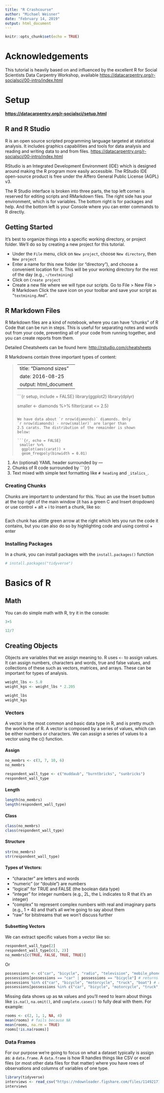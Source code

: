 ```yaml
---
title: "R Crashcourse"
author: "Michael Weisner"
date: "February 14, 2019"
output: html_document
---
```


```r
knitr::opts_chunk$set(echo = TRUE)
```

# Acknowledgements

This tutorial is heavily based on and influenced by the excellent R for Social Scientists Data Carpentry Workshop, available [https://datacarpentry.org/r-socialsci/00-intro/index.html](here)

# Setup

**[https://datacarpentry.org/r-socialsci/setup.html](Data Carpentry Setup Information)**

## R and R Studio
R is an open source scripted programming language targeted at statistical analysis. It includes graphics capabilities and tools for data analysis and reading and writing data to and from files. [https://datacarpentry.org/r-socialsci/00-intro/index.html](Source)


RStudio is an Integrated Development Environment (IDE) which is designed around making the R program more easily accessible. The RStudio IDE open-source product is free under the Affero General Public License (AGPL) v3. 

The R Studio interface is broken into three parts, the top left corner is reserved for editing scripts and RMarkdown files. The right side has your environment, which is for variables. The bottom right is for packages and help. And the bottom left is your Console where you can enter commands to R directly.

## Getting Started

It's best to organize things into a specific working directory, or project folder. We'll do so by creating a new project for this tutorial.

* Under the `File` menu, click on `New project`, choose `New directory`, then `New project`
* Enter a name for this new folder (or “directory”), and choose a convenient location for it. This will be your working directory for the rest of the day (e.g., `~/textmining`)
* Click on `Create project`
* Create a new file where we will type our scripts. Go to File > New File > R Markdown Click the save icon on your toolbar and save your script as “`textmining.Rmd`”.

## R Markdown Files

R Markdown files are a kind of notebook, where you can have "chunks" of R Code that can be run in steps. This is useful for separating notes and words out from your code, preventing all of your code from running together, and you can create reports from them.

Detailed Cheatsheets can be found here: [http://rstudio.com/cheatsheets](http://rstudio.com/cheatsheets)

R Markdowns contain three important types of content:

> ---
> title: "Diamond sizes"
> date: 2016-08-25
> output: html_document
> ---
> 
> ```{r setup, include = FALSE}
>  library(ggplot2)
>  library(dplyr)
> 
>  smaller <- diamonds %>% 
>   filter(carat <= 2.5)
> ```
> 
> We have data about `r nrow(diamonds)` diamonds. Only 
> `r nrow(diamonds) - nrow(smaller)` are larger than
> 2.5 carats. The distribution of the remainder is shown
> below:
> 
> ```{r, echo = FALSE}
>  smaller %>% 
>   ggplot(aes(carat)) + 
>   geom_freqpoly(binwidth = 0.01)
> ```

1. An (optional) YAML header surrounded by ---
2. Chunks of R code surrounded by ```{r}
3. Text mixed with simple text formatting like `# heading` and `_italics_`.

### Creating Chunks

Chunks are important to understand for this. Youc an use the Insert button at the top right of the main window (it has a green C and Insert dropdown) or use control + alt + i to insert a chunk, like so:

```r

```

Each chunk has alittle green arrow at the right which lets you run the code it contains, but you can also do so by highlighting code and using control + enter

### Installing Packages

In a chunk, you can install packages with the `install.packages()` function


```r
# install.packages("tidyverse")
```


# Basics of R

## Math

You can do simple math with R, try it in the console:

```r
3+5
```

```r
12/7
```

## Creating Objects
Objects are variables that we assign meaning to. R uses `<-` to assign values. It can assign numbers, characters and words, true and false values, and collections of these such as vectors, matrices, and arrays. These can be important for types of analysis.

```r
weight_lbs <- 5.0
weight_kgs <- weight_lbs * 2.205

weight_lbs
weight_kgs
```

### Vectors
A vector is the most common and basic data type in R, and is pretty much the workhorse of R. A vector is composed by a series of values, which can be either numbers or characters. We can assign a series of values to a vector using the c() function.

#### Assign
```r
no_membrs <- c(3, 7, 10, 6)
no_membrs
```

```r
respondent_wall_type <- c("muddaub", "burntbricks", "sunbricks")
respondent_wall_type
```

#### Length
```r
length(no_membrs)
length(respondent_wall_type)
```

#### Class
```r
class(no_membrs)
class(respondent_wall_type)
```

#### Structure
```r
str(no_membrs)
str(respondent_wall_type)
```

#### Types of Vectors:

* "character" are letters and words
* "numeric" (or "double") are numbers
* "logical" for TRUE and FALSE (the boolean data type)
* "integer" for integer numbers (e.g., 2L, the L indicates to R that it’s an integer)
* "complex" to represent complex numbers with real and imaginary parts (e.g., 1 + 4i) and that’s all we’re going to say about them
* "raw" for bitstreams that we won’t discuss further

#### Subsetting Vectors

We can extract specific values from a vector like so:

```r
respondent_wall_type[2]
respondent_wall_type[c(3, 2)]
no_membrs[c(TRUE, FALSE, TRUE, TRUE)]
```

Or

```r
possessions <- c("car", "bicycle", "radio", "television", "mobile_phone")
possessions[possessions == "car" | possessions == "bicycle"] # returns both car and bicycle
possessions %in% c("car", "bicycle", "motorcycle", "truck", "boat") # returns logical TRUE or FALSE for each item
possessions[possessions %in% c("car", "bicycle", "motorcycle", "truck", "boat")] # Returns the ones that posessions contains
```

Missing data shows up as `NA` values and you'll need to learn about things like `is.na()`, `na.omit()`, and `complete.cases()` to fully deal with them. For example:

```r
rooms <- c(2, 1, 1, NA, 4)
mean(rooms) # fails because NA
mean(rooms, na.rm = TRUE)
rooms[!is.na(rooms)]
```


### Data Frames

For our purpose we're going to focus on what a dataset typically is assign as: a `data.frame`. A `data.frame` is how R handles things like CSV or excel files (or most other data files for that matter) where you have rows of observations and columns of variables of one type.

```r
library(tidyverse)
interviews <- read_csv("https://ndownloader.figshare.com/files/11492171", na = "NULL")
interviews
```










